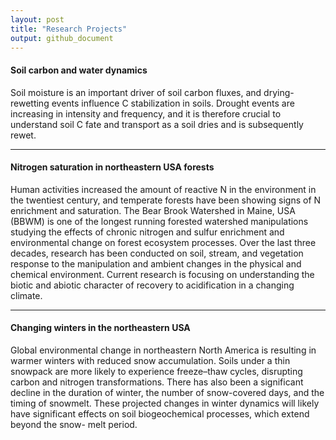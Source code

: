 ```yaml
---
layout: post
title: "Research Projects"
output: github_document
---
```


#### Soil carbon and water dynamics  
Soil moisture is an important driver of soil carbon fluxes, and drying-rewetting events influence C stabilization in soils. Drought events are increasing in intensity and frequency, and it is therefore crucial to understand soil C fate and transport as a soil dries and is subsequently rewet. 


***

#### Nitrogen saturation in northeastern USA forests  
Human activities increased the amount of reactive N in the environment in the twentiest century, and temperate forests have been showing signs of N enrichment and saturation. The Bear Brook Watershed in Maine, USA (BBWM) is one of the longest running forested watershed manipulations studying the effects of chronic nitrogen and sulfur enrichment and environmental change on forest ecosystem processes. Over the last three decades, research has been conducted on soil, stream, and vegetation response to the manipulation and ambient changes in the physical and chemical environment. Current research is focusing on understanding the biotic and abiotic character of recovery to acidification in a changing climate.


***

#### Changing winters in the northeastern USA   

Global environmental change in northeastern North America is resulting in warmer winters with reduced snow accumulation. Soils under a thin snowpack are more likely to experience freeze–thaw cycles, disrupting carbon and nitrogen transformations. There has also been a significant decline in the duration of winter, the number of snow-covered days, and the timing of snowmelt. These projected changes in winter dynamics will likely have significant effects on soil biogeochemical processes, which extend beyond the snow- melt period.

